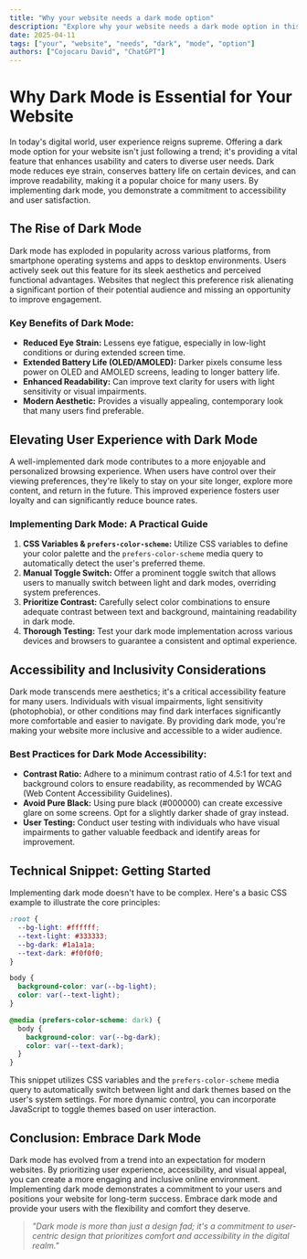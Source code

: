```yaml
---
title: "Why your website needs a dark mode option"
description: "Explore why your website needs a dark mode option in this detailed guide, offering insights, strategies, and practical tips to enhance your understanding and application of the topic."
date: 2025-04-11
tags: ["your", "website", "needs", "dark", "mode", "option"]
authors: ["Cojocaru David", "ChatGPT"]
---
```


# Why Dark Mode is Essential for Your Website

In today's digital world, user experience reigns supreme. Offering a dark mode option for your website isn't just following a trend; it's providing a vital feature that enhances usability and caters to diverse user needs. Dark mode reduces eye strain, conserves battery life on certain devices, and can improve readability, making it a popular choice for many users. By implementing dark mode, you demonstrate a commitment to accessibility and user satisfaction.

## The Rise of Dark Mode

Dark mode has exploded in popularity across various platforms, from smartphone operating systems and apps to desktop environments. Users actively seek out this feature for its sleek aesthetics and perceived functional advantages. Websites that neglect this preference risk alienating a significant portion of their potential audience and missing an opportunity to improve engagement.

### Key Benefits of Dark Mode:

- **Reduced Eye Strain:** Lessens eye fatigue, especially in low-light conditions or during extended screen time.
- **Extended Battery Life (OLED/AMOLED):** Darker pixels consume less power on OLED and AMOLED screens, leading to longer battery life.
- **Enhanced Readability:** Can improve text clarity for users with light sensitivity or visual impairments.
- **Modern Aesthetic:** Provides a visually appealing, contemporary look that many users find preferable.

## Elevating User Experience with Dark Mode

A well-implemented dark mode contributes to a more enjoyable and personalized browsing experience. When users have control over their viewing preferences, they're likely to stay on your site longer, explore more content, and return in the future. This improved experience fosters user loyalty and can significantly reduce bounce rates.

### Implementing Dark Mode: A Practical Guide

1.  **CSS Variables & `prefers-color-scheme`:** Utilize CSS variables to define your color palette and the `prefers-color-scheme` media query to automatically detect the user's preferred theme.
2.  **Manual Toggle Switch:** Offer a prominent toggle switch that allows users to manually switch between light and dark modes, overriding system preferences.
3.  **Prioritize Contrast:** Carefully select color combinations to ensure adequate contrast between text and background, maintaining readability in dark mode.
4.  **Thorough Testing:** Test your dark mode implementation across various devices and browsers to guarantee a consistent and optimal experience.

## Accessibility and Inclusivity Considerations

Dark mode transcends mere aesthetics; it's a critical accessibility feature for many users. Individuals with visual impairments, light sensitivity (photophobia), or other conditions may find dark interfaces significantly more comfortable and easier to navigate. By providing dark mode, you're making your website more inclusive and accessible to a wider audience.

### Best Practices for Dark Mode Accessibility:

- **Contrast Ratio:** Adhere to a minimum contrast ratio of 4.5:1 for text and background colors to ensure readability, as recommended by WCAG (Web Content Accessibility Guidelines).
- **Avoid Pure Black:** Using pure black (#000000) can create excessive glare on some screens. Opt for a slightly darker shade of gray instead.
- **User Testing:** Conduct user testing with individuals who have visual impairments to gather valuable feedback and identify areas for improvement.

## Technical Snippet: Getting Started

Implementing dark mode doesn't have to be complex. Here's a basic CSS example to illustrate the core principles:

```css
:root {
  --bg-light: #ffffff;
  --text-light: #333333;
  --bg-dark: #1a1a1a;
  --text-dark: #f0f0f0;
}

body {
  background-color: var(--bg-light);
  color: var(--text-light);
}

@media (prefers-color-scheme: dark) {
  body {
    background-color: var(--bg-dark);
    color: var(--text-dark);
  }
}
```

This snippet utilizes CSS variables and the `prefers-color-scheme` media query to automatically switch between light and dark themes based on the user's system settings. For more dynamic control, you can incorporate JavaScript to toggle themes based on user interaction.

## Conclusion: Embrace Dark Mode

Dark mode has evolved from a trend into an expectation for modern websites. By prioritizing user experience, accessibility, and visual appeal, you can create a more engaging and inclusive online environment. Implementing dark mode demonstrates a commitment to your users and positions your website for long-term success. Embrace dark mode and provide your users with the flexibility and comfort they deserve.

> _"Dark mode is more than just a design fad; it's a commitment to user-centric design that prioritizes comfort and accessibility in the digital realm."_
